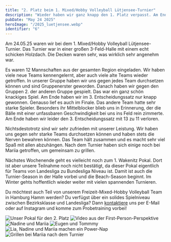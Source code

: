 ```yaml
---
title: "2. Platz beim 1. Mixed/Hobby Volleyball Lütjensee-Turnier"
description: "Wieder haben wir ganz knapp den 1. Platz verpasst. Am Ende haben wir den 3. Entscheidungssatz 13 zu 11 verloren. Trotzdem sind wir mit unserer Leistung zufrieden!"
pubDate: "May 24 2025"
heroImage: "/2025_luetjensee.webp"
identifier: "6"
---
```


Am 24.05.25 waren wir bei dem 1. Mixed/Hobby Volleyball Lütjensee-Turnier.
Das Turnier war in einer großen 3-Feld-Halle mit einem echt schicken Holzdach.
Die Decken waren sehr, was wirklich sehr angenehm war.

Es waren 12 Mannschaften aus der gesamten Region eingeladen.
Wir haben viele neue Teams kennengelernt, aber auch viele alte Teams wieder getroffen.
In unserer Gruppe haben wir uns gegen jedes Team durchsetzen können und sind Gruppenerster geworden.
Danach haben wir gegen den Gruppen 2. der anderen Gruppe gespielt.
Das war ein ganz schön knackiges Spiel.
Am Ende haben wir im 3. Entscheidungssatz nur knapp gewonnen.
Genauso lief es auch im Finale.
Das andere Team hatte sehr starke Spieler.
Besonders ihr Mittelblocker blieb uns in Erinnerung, der die Bälle mit einer
unfassbaren Geschwindigkeit bei uns ins Feld rein zimmerte.
Am Ende haben wir leider den 3. Entscheidungssatz mit 13 zu 11 verloren.

Nichtsdestotrotz sind wir sehr zufrieden mit unserer Leistung.
Wir haben uns gegen sehr starke Teams durchsetzen können und haben stets die
Nerven bewahren können.
Das Team hält zusammen und es macht sehr viel Spaß mit allen abzuhängen.
Nach dem Turnier haben sich einige noch bei Mariia getroffen, um gemeinsam zu grillen.

Nächstes Wochenende geht es vielleicht noch zum 1. Wakenitz Pokal. Dort ist
aber unsere Teilnahme noch nicht bestätigt, da dieser Pokal eigentlich für
Teams von Landesliga zu Bundesliga Niveau ist.
Damit ist auch die Turnier-Season in der Halle vorbei und die Beach-Season beginnt.
Im Winter gehts hoffentlich wieder weiter mit vielen spannenden Turnieren.

Du möchtest auch Teil von unserem Freizeit-Mixed-Hobby Volleyball Team in Hamburg Hamm werden?
Du verfügst über ein solides Spielniveau zwischen Bezirksklasse und Landesliga?
Dann [kontaktiere](/de/contact/) uns per E-Mail oder auf Instagram und komme zum Probetraining vorbei!

![Unser Pokal für den 2. Platz](/2025_luetjensee_pokal.webp)
![Video aus der First-Person-Perspektive](/2025_luetjensee_2.webp)
![Nadine und Mariia](/2025_luetjensee_3.webp)
![Eugen und Tommmy](/2025_luetjensee_4.webp)
![Lia, Nadine und Mariia machen ein Power-Nap](/2025_luetjensee_5.webp)
![Grillen bei Mariia nach dem Turnier](/2025_luetjensee_6.webp)